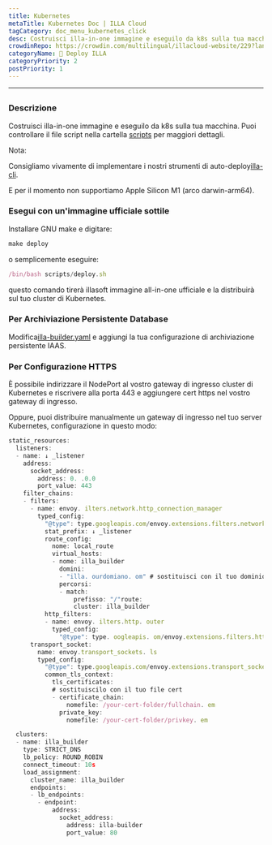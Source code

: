 ```yaml
---
title: Kubernetes
metaTitle: Kubernetes Doc | ILLA Cloud
tagCategory: doc_menu_kubernetes_click
desc: Costruisci illa-in-one immagine e eseguilo da k8s sulla tua macchina.
crowdinRepo: https://crowdin.com/multilingual/illacloud-website/229?languages=it&filter=basic&value=0
categoryName: 👷 Deploy ILLA
categoryPriority: 2
postPriority: 1
---
```


* * *

## <h2 hidden>Kubernetes</h2>

### Descrizione

Costruisci illa-in-one immagine e eseguilo da k8s sulla tua macchina. Puoi controllare il file script nella cartella [scripts](https://github.com/illacloud/deploy-illa-manually/blob/main/kubernetes/scripts) per maggiori dettagli.

Nota:

Consigliamo vivamente di implementare i nostri strumenti di auto-deploy[illa-cli](https://github.com/illacloud/illa).

E per il momento non supportiamo Apple Silicon M1 (arco darwin-arm64).

### Esegui con un'immagine ufficiale sottile

Installare GNU make e digitare:

```jsx
make deploy
```

o semplicemente eseguire:

```jsx
/bin/bash scripts/deploy.sh
```

questo comando tirerà illasoft immagine all-in-one ufficiale e la distribuirà sul tuo cluster di Kubernetes.

### Per Archiviazione Persistente Database

Modifica[illa-builder.yaml](https://github.com/illacloud/deploy-illa-manually/blob/main/kubernetes/illa-builder.yaml) e aggiungi la tua configurazione di archiviazione persistente IAAS.

### Per Configurazione HTTPS

È possibile indirizzare il NodePort al vostro gateway di ingresso cluster di Kubernetes e riscrivere alla porta 443 e aggiungere cert https nel vostro gateway di ingresso.

Oppure, puoi distribuire manualmente un gateway di ingresso nel tuo server Kubernetes, configurazione in questo modo:

```jsx
static_resources:
  listeners:
  - name: ↓ _listener
    address:
      socket_address:
        address: 0. .0.0
        port_value: 443
    filter_chains:
    - filters:
      - name: envoy. ilters.network.http_connection_manager
        typed_config:
          "@type": type.googleapis.com/envoy.extensions.filters.network.http_connection_manager.v3. ttpConnectionManager
          stat_prefix: ↓ _listener
          route_config:
            nome: local_route
            virtual_hosts:
            - nome: illa_builder
              domini:
              - "illa. ourdomiano. om" # sostituisci con il tuo dominio
              percorsi:
              - match:
                  prefisso: "/"route:
                  cluster: illa_builder
          http_filters:
          - name: envoy. ilters.http. outer
            typed_config:
              "@type": type. oogleapis. om/envoy.extensions.filters.http.router.v3.Router
      transport_socket:
        name: envoy.transport_sockets. ls
        typed_config:
          "@type": type.googleapis.com/envoy.extensions.transport_sockets.tls.v3. ownstreamTlsContext
          common_tls_context:
            tls_certificates:
            # sostituiscilo con il tuo file cert
            - certificate_chain:
                nomefile: /your-cert-folder/fullchain. em
              private_key:
                nomefile: /your-cert-folder/privkey. em

  clusters:
  - name: illa_builder
    type: STRICT_DNS
    lb_policy: ROUND_ROBIN
    connect_timeout: 10s
    load_assignment:
      cluster_name: illa_builder
      endpoints:
      - lb_endpoints:
        - endpoint:
            address:
              socket_address:
                address: illa-builder
                port_value: 80
```
